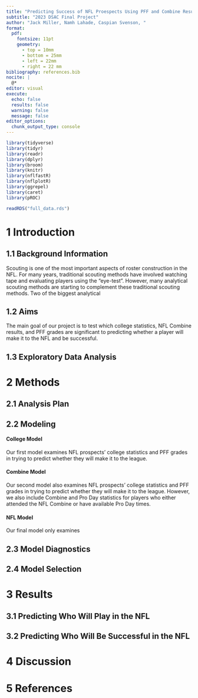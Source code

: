 ```yaml
---
title: "Predicting Success of NFL Proespects Using PFF and Combine Results"
subtitle: "2023 DSAC Final Project"
author: "Jack Miller, Namh Lahade, Caspian Svenson, "
format:
  pdf:
    fontsize: 11pt
    geometry:
      - top = 10mm
      - bottom = 25mm
      - left = 22mm
      - right = 22 mm
bibliography: references.bib
nocite: |
  @*
editor: visual
execute:
  echo: false
  results: false
  warning: false
  message: false
editor_options: 
  chunk_output_type: console
---
```


```r
library(tidyverse)
library(tidyr)
library(readr)
library(dplyr)
library(broom)
library(knitr)
library(nflfastR)
library(nflplotR)
library(ggrepel)
library(caret)
library(pROC)
```

```r
readRDS("full_data.rds")
```

# 1 Introduction

## 1.1 Background Information

Scouting is one of the most important aspects of roster construction in the NFL. For many years, traditional scouting methods have involved watching tape and evaluating players using the "eye-test". However, many analytical scouting methods are starting to complement these traditional scouting methods. Two of the biggest analytical

## 1.2 Aims

The main goal of our project is to test which college statistics, NFL Combine results, and PFF grades are significant to predicting whether a player will make it to the NFL and be successful.

## 1.3 Exploratory Data Analysis

# 2 Methods

## 2.1 Analysis Plan

## 2.2 Modeling

#### College Model

Our first model examines NFL prospects' college statistics and PFF grades in trying to predict whether they will make it to the league.

#### Combine Model

Our second model also examines NFL prospects' college statistics and PFF grades in trying to predict whether they will make it to the league. However, we also include Combine and Pro Day statistics for players who either attended the NFL Combine or have available Pro Day times.

#### NFL Model

Our final model only examines

## 2.3 Model Diagnostics

## 2.4 Model Selection

# 3 Results

## 3.1 Predicting Who Will Play in the NFL

## 3.2 Predicting Who Will Be Successful in the NFL

# 4 Discussion

# 5 References
